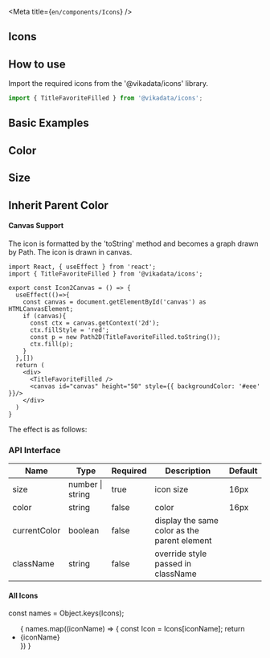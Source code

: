 
<Meta title={`en/components/Icons`} />

## Icons

## How to use

Import the required icons from the '@vikadata/icons' library.

```jsx
import { TitleFavoriteFilled } from '@vikadata/icons';
```

## Basic Examples

<Canvas>
    <TitleFavoriteFilled />
</Canvas>

## Color

<Canvas>
    <TitleFavoriteFilled color="rgb(123, 103, 238)" />
</Canvas>

## Size

<Canvas>
    <TitleFavoriteFilled color="rgb(123, 103, 238)" size={32} />
</Canvas>

## Inherit Parent Color

<Canvas>
  <span style={{ color: 'rgb(123, 103, 238)' }}>
    <TitleFavoriteFilled currentColor size={32} />
  </span>
</Canvas>


#### Canvas Support

The icon is formatted by the 'toString' method and becomes a graph drawn by Path. The icon is drawn in canvas.

```tsx
import React, { useEffect } from 'react';
import { TitleFavoriteFilled } from '@vikadata/icons';

export const Icon2Canvas = () => {
  useEffect(()=>{
    const canvas = document.getElementById('canvas') as HTMLCanvasElement;
    if (canvas){
      const ctx = canvas.getContext('2d');
      ctx.fillStyle = 'red';
      const p = new Path2D(TitleFavoriteFilled.toString());
      ctx.fill(p);
    }
  },[])
  return (
    <div>
      <TitleFavoriteFilled />
      <canvas id="canvas" height="50" style={{ backgroundColor: '#eee' }}/>
    </div>
  )
}
```

The effect is as follows:

<IconUseInCanvas />

### API Interface

| Name | Type | Required | Description | Default |
| --- | --- | --- | --- | --- |
| size | number \| string | true | icon size | 16px |
| color | string |  false | color | 16px
| currentColor| boolean | false | display the same color as the parent element |  |
| className | string | false | override style passed in className |  |

#### All Icons

<style>{`
  .icons-wrap {
    margin: 0;
    padding: 10px;
    display: flex;
    flex-wrap: wrap;
    justify-content: space-between;
    list-style: none;
  }
  .icon-wrap {
    display: flex;
    flex-direction: column;
    align-items: center;
    justify-content: space-between;
    width: 150px;
    height: 100px;
    margin: 0 12px 12px 0;
    padding: 10px;
    border: 1px solid #eee;
    border-radius: 4px;
  }

  .icon-name {
    font-size: 12px;
    color: #999;
  }
`}</style>

const names = Object.keys(Icons);

<ul className="icons-wrap" >
    {
        names.map((iconName) => {
            const Icon = Icons[iconName];
            return <li className="icon-wrap" key={iconName}>
                <Icon size={60} />
                <span className="icon-name">{iconName}</span>
            </li>
        })
    }
</ul>